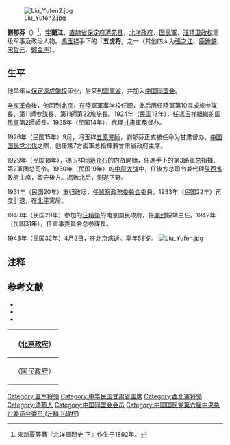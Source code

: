 [[File:Liu_Yufen2.jpg|thumb]]

'''劉郁芬'''（{{bd|1886年||1943年|4月2日}}）<ref>来新夏等著『北洋軍閥史 下』作生于1892年。</ref>，[[字|字]]'''蘭江'''，[[直隷省|直隷省]][[保定府|保定府]][[清苑县|清苑县]]，[[北洋政府|北洋政府]]、[[国民軍|国民軍]]、[[汪精卫政权|汪精卫政权]]高级军事及政治人物。[[馮玉祥|馮玉祥]]手下的「'''五虎将'''」之一（其他四人为[[張之江|張之江]]、[[鹿鍾麟|鹿鍾麟]]、[[宋哲元|宋哲元]]、[[鄭金声|鄭金声]]）。

==生平==
他早年从[[保定陸軍軍官学校|保定速成学校]]毕业，后来到[[雲南省|雲南省]]，并加入[[中国同盟会|中国同盟会]]。

[[辛亥革命|辛亥革命]]後，他回到[[北京市|北京]]，在陸軍軍事学校任职，此后历任陸軍第10混成旅参謀長、第11師参謀長、第11師第22旅旅長。1924年（[[民国紀元|民国]]13年），任[[馮玉祥|馮玉祥]]組織的[[国民軍|国民軍]]第2師師長。1925年（民国14年），代理[[甘肃省_(中華民国)|甘肃]]軍務督办。

1926年（民国15年）9月，冯玉祥[[五原誓師|五原誓師]]，劉郁芬正式被任命为甘肃督办。[[中国国民党|中国国民党]][[北伐|北伐]]之際，他任第7方面軍总指揮兼甘肃省政府主席。

1929年（民国18年），馮玉祥同[[蒋介石|蒋介石]]的内战開始，任馮手下的第3路軍总指揮、第2軍团总司令。1930年（民国19年）的[[中原大战|中原大战]]中，任後方总司令兼代理[[陝西省|陝西省]]政府主席，留守後方。馮敗北后，劉遂下野。

1931年（民国20年）重归政坛，任[[冀察政務委員会|冀察政務委員会]]委員。1933年（民国22年）再度引退，在[[北京市|北平]]寓居。

1940年（民国29年）参加的[[汪精衛|汪精衛]]的南京国民政府，任[[開封市|開封]]綏靖主任。1942年（民国31年），任軍事委員会总参謀長。

1943年（民国32年）4月2日，在北京病逝。享年58岁。
[[File:Liu_Yufen.jpg|thumb]]
== 注释 ==
{{reflist}}
== 参考文献 ==

* <span style="font-size:90%;">{{Cite book<!--|和書-->|author = 来新夏等|title = 北洋軍閥史 下冊|year = 2000|publisher =  [[南開大学|南開大学]]出版社|isbn = 7-310-01517-7}}</span>
* <span style="font-size:90%;">{{Cite book<!--|和書-->|author = 徐友春主編|title = 民国人物大辞典 増訂版|year = 2007|publisher = 河北人民出版社|isbn = 978-7-202-03014-1}}</span>
* <span style="font-size:90%;">{{Cite book<!--|和書-->|author = 劉寿林等編|title = 民国職官年表|year = 1995|publisher = [[中華書局|中華書局]]|isbn = 7-101-01320-1}}</span>

{| class="wikitable" style="margin:0 auto"
|- 
!　{{CHN1912}}（[[中华民国北京政府|北京政府]]）
{{先代次代|[[綏遠省|綏遠]]都統|<small>1926年1月 - 9月</small>|[[李鳴鐘|李鳴鐘]]|[[商震|商震]]}}
{{先代次代|[[甘肃省_(中華民国)|甘肃]]督办|<small>1926年9月 - 1927年6月</small>|[[李鳴鐘|李鳴鐘]]|（废止）}}
|- 
!　{{CHN1928}}（[[国民政府|国民政府]]）
{{先代次代|甘肃省政府主席|<small>1927年6月 - 1930年11月<br>（1929年8月[[孫連仲|孫連仲]]被<br>[[馮玉祥|馮玉祥]]任命代理）</small>|（創設）|[[馬鴻賓|馬鴻賓]]}}
|}

{{甘肃行政长官|北}}
{{绥远行政长官|北}}
{{陕西行政长官|ROC}}
{{DEFAULTSORT:Liu刘}}
[[Category:直军将领|Category:直军将领]]
[[Category:中华民国甘肃省主席|Category:中华民国甘肃省主席]]
[[Category:西北軍将领|Category:西北軍将领]]
[[Category:清苑人|Category:清苑人]]
[[Category:中国同盟会会员|Category:中国同盟会会员]]
[[Category:中国国民党第六届中央执行委员会委员_(汪精卫政权)|Category:中国国民党第六届中央执行委员会委员 (汪精卫政权)]]